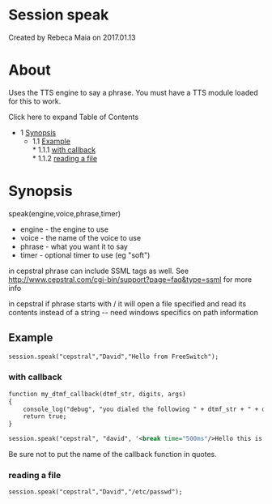 
# Session speak 

 Created by  Rebeca Maia on 2017.01.13

# About

Uses the TTS engine to say a phrase. You must have a TTS module loaded for this to work.

Click here to expand Table of Contents

* 1 [Synopsis](#synopsis)  
   * 1.1 [Example](#example)  
         * 1.1.1 [with callback](#with-callback)  
         * 1.1.2 [reading a file](#reading-a-file)

# Synopsis

speak(engine,voice,phrase,timer)

* engine - the engine to use
* voice - the name of the voice to use
* phrase - what you want it to say
* timer - optional timer to use (eg "soft")

in cepstral phrase can include SSML tags as well. See <http://www.cepstral.com/cgi-bin/support?page=faq&type=ssml> for more info

in cepstral if phrase starts with / it will open a file specified and read its contents instead of a string -- need windows specifics on path information

## Example

```xml
session.speak("cepstral","David","Hello from FreeSwitch");
```

### with callback

```xml
function my_dtmf_callback(dtmf_str, digits, args)
{
    console_log("debug", "you dialed the following " + dtmf_str + " + digits + "\n");
    return true;
}

session.speak("cepstral", "david", '<break time="500ms"/>Hello this is a test of the break tag', my_dtmf_callback);
```

  
Be sure not to put the name of the callback function in quotes.

### reading a file

```xml
session.speak("cepstral","David","/etc/passwd");
```

  

